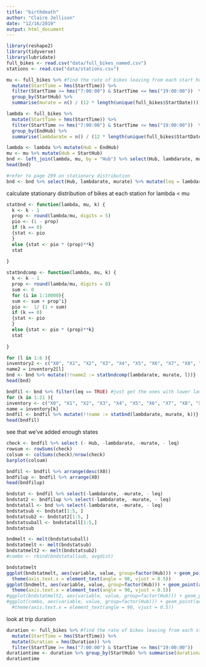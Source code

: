 ```yaml
---
title: "birthdeath"
author: "Claire Jellison"
date: "12/16/2019"
output: html_document
---
```



```r
library(reshape2)
library(tidyverse)
library(lubridate)
full_bikes <- read.csv("data/full_bikes_named.csv")
stations <- read.csv("data/stations.csv")


```

```r
mu <- full_bikes %>% #find the rate of bikes leaving from each start hub
  mutate(StartTime = hms(StartTime)) %>%
  filter(StartTime >= hms("7:00:00") & StartTime <= hms("19:00:00"))  %>%
  group_by(StartHub) %>%
  summarise(murate = n() / (12 * length(unique(full_bikes$StartDate))))
```

```r
lambda <- full_bikes %>%
  mutate(StartTime = hms(StartTime)) %>%
  filter(StartTime >= hms("7:00:00") & StartTime <= hms("19:00:00"))  %>%
  group_by(EndHub) %>%
  summarise(lambdarate = n() / (12 * length(unique(full_bikes$StartDate))))
```

```r
lambda <- lambda %>% mutate(Hub = EndHub)
mu <- mu %>% mutate(Hub = StartHub)
bnd <- left_join(lambda, mu, by = "Hub") %>% select(Hub, lambdarate, murate)
head(bnd)
```


```r
#refer to page 299 on stationary distribution 
bnd <- bnd %>% select(Hub, lambdarate, murate) %>% mutate(leq = lambdarate < murate)
```
calculate stationary distribution of bikes at each station for lambda < mu 
```r
statbnd <- function(lambda, mu, k) {
  k <- k - 1
  prop <- round(lambda/mu, digits = 5)
  pio <- (1 - prop)
  if (k == 0) 
  {stat <- pio 
  }
  else {stat <- pio * (prop)**k}
  stat
  
}
```


```r
statbndcomp <- function(lambda, mu, k) {
  k <- k - 1
  prop <- round(lambda/mu, digits = 8)
  sum <- 0 
  for (i in 1:10000){
  sum <- sum + prop^i}
  pio <-  1/ (1 + sum)
  if (k == 0) 
  {stat <- pio 
  }
  else {stat <- pio * (prop)**k}
  stat
  
}
```


```r
for (l in 1:6 ){
inventory2 <- c("X0", "X1", "X2", "X3", "X4", "X5", "X6", "X7", "X8", "X9", "X10", "X11", "X12", "X13", "X14", "X15", "X16", "X17", "X18", "X19", "X20")
name2 = inventory2[l]
bnd <- bnd %>% mutate(!!name2 := statbndcomp(lambdarate, murate, l))} 
head(bnd)
```



```r
bndfil <- bnd %>% filter(leq == TRUE) #just get the ones with lower lambda than mu
for (k in 1:21 ){
inventory <- c("X0", "X1", "X2", "X3", "X4", "X5", "X6", "X7", "X8", "X9", "X10", "X11", "X12", "X13", "X14", "X15", "X16", "X17", "X18", "X19", "X20")
name = inventory[k]
bndfil <- bndfil %>% mutate(!!name := statbnd(lambdarate, murate, k))} 
head(bndfil)
```

see that we've added enough states
```r
check <- bndfil %>% select (- Hub, -lambdarate, -murate, - leq)
rowsum <- rowSums(check)
colsum <- colSums(check)/nrow(check)
barplot(colsum)
```

```r
bndfil <- bndfil %>% arrange(desc(X0))
bndfilup <- bndfil %>% arrange(X0)
head(bndfilup)
```

```r
bndstat <- bndfil %>% select(-lambdarate, -murate, - leq)
bndstat2 <- bndfilup %>% select(-lambdarate, -murate, - leq)
bndstatall <- bnd %>% select(-lambdarate, -murate, - leq)
bndstatsub <- bndstat[1:5, ]
bndstatsub2 <- bndstat2[1:5, ]
bndstatsuball <- bndstatall[1:5,]
bndstatsub
```

```r
bndmelt <- melt(bndstatsuball)
bndstatmelt <- melt(bndstatsub)
bndstatmelt2 <- melt(bndstatsub2)
#combo <- rbind(bndstatallsub, avgdist)
```

```r
bndstatmelt
ggplot(bndstatmelt, aes(variable, value, group=factor(Hub))) + geom_point(aes(color=factor(Hub))) + 
  theme(axis.text.x = element_text(angle = 90, vjust = 0.5)) 
ggplot(bndmelt, aes(variable, value, group=factor(Hub))) + geom_point(aes(color=factor(Hub))) + 
  theme(axis.text.x = element_text(angle = 90, vjust = 0.5)) 
#ggplot(bndstatmelt2, aes(variable, value, group=factor(Hub))) + geom_point(aes(color=factor(Hub)))
#ggplot(combo, aes(variable, value, group=factor(Hub))) + geom_point(aes(color=factor(Hub))) + 
  #theme(axis.text.x = element_text(angle = 90, vjust = 0.5)) 
```

look at trip duration 

```r
duration <- full_bikes %>% #find the rate of bikes leaving from each start hub
  mutate(StartTime = hms(StartTime)) %>%
  mutate(Duration = hms(Duration)) %>%
  filter(StartTime >= hms("7:00:00") & StartTime <= hms("19:00:00"))
durationtime <- duration %>% group_by(StartHub) %>% summarise(durationavg = mean(Duration))
durationtime
```



